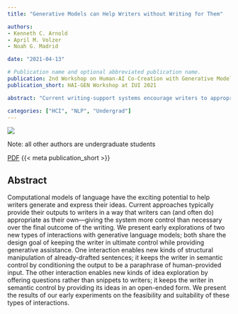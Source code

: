 ```yaml
---
title: "Generative Models can Help Writers without Writing for Them"

authors:
- Kenneth C. Arnold
- April M. Volzer
- Noah G. Madrid

date: "2021-04-13"

# Publication name and optional abbreviated publication name.
publication: 2nd Workshop on Human-AI Co-Creation with Generative Models - HAI-GEN 2021
publication_short: HAI-GEN Workshop at IUI 2021

abstract: "Current writing-support systems encourage writers to appropriate the language model's output as their own words. Does it have to be that way? We explore of two new types of interactions with generative language models: enabling structural manipulation of already-drafted sentences, and offering questions rather than snippets to writers. We present early experiments on feasibility and suitability of these interactions."

categories: ["HCI", "NLP", "Undergrad"]
---
```


![](featured.png)

::: {.callout-important}
Note: all other authors are undergraduate students
:::

[PDF](arnold21GenerativeWriting.pdf) {{< meta publication_short >}}

## Abstract

Computational models of language have the exciting potential to help writers generate and express their ideas. Current approaches typically provide their outputs to writers in a way that writers can (and often do) appropriate as their own---giving the system more control than necessary over the final outcome of the writing. We present early explorations of two new types of interactions with generative language models; both share the design goal of keeping the writer in ultimate control while providing generative assistance. One interaction enables new kinds of structural manipulation of already-drafted sentences; it keeps the writer in semantic control by conditioning the output to be a paraphrase of human-provided input. The other interaction enables new kinds of idea exploration by offering questions rather than snippets to writers; it keeps the writer in semantic control by providing its ideas in an open-ended form. We present the results of our early experiments on the feasibility and suitability of these types of interactions.